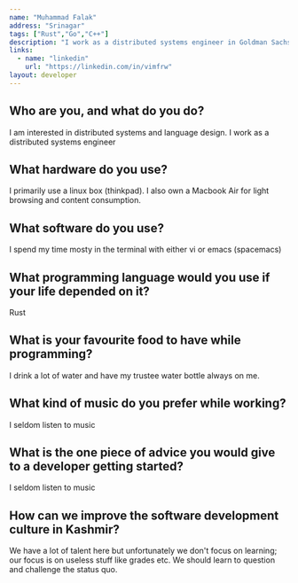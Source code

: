```yaml
---
name: "Muhammad Falak"
address: "Srinagar"
tags: ["Rust","Go","C++"]
description: "I work as a distributed systems engineer in Goldman Sachs"
links:
  - name: "linkedin"
    url: "https://linkedin.com/in/vimfrw"
layout: developer
---
```


## Who are you, and what do you do?

I am interested in distributed systems and language design. I work as a distributed systems engineer

## What hardware do you use?

I primarily use a linux box (thinkpad). I also own a Macbook Air for light browsing and content consumption.

## What software do you use?
I spend my time mosty in the terminal with either vi or emacs (spacemacs)


## What programming language would you use if your life depended on it?

Rust

## What is your favourite food to have while programming?

I drink a lot of water and have my trustee water bottle always on me.

## What kind of music do you prefer while working?

I seldom listen to music

## What is the one piece of advice you would give to a developer getting started?

I seldom listen to music

## How can we improve the software development culture in Kashmir?

We have a lot of talent here but unfortunately we don't focus on learning; our focus is on useless stuff like grades etc. We should learn to question and challenge the status quo.
